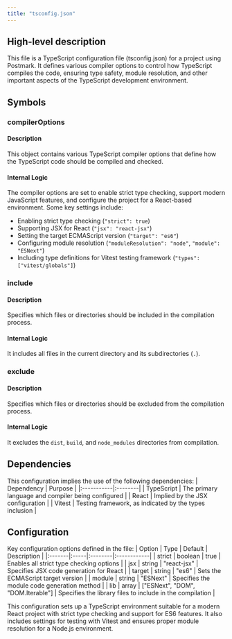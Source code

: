 ```yaml
---
title: "tsconfig.json"
---
```


## High-level description
This file is a TypeScript configuration file (tsconfig.json) for a project using Postmark. It defines various compiler options to control how TypeScript compiles the code, ensuring type safety, module resolution, and other important aspects of the TypeScript development environment.

## Symbols

### compilerOptions
#### Description
This object contains various TypeScript compiler options that define how the TypeScript code should be compiled and checked.

#### Internal Logic
The compiler options are set to enable strict type checking, support modern JavaScript features, and configure the project for a React-based environment. Some key settings include:

- Enabling strict type checking (`"strict": true`)
- Supporting JSX for React (`"jsx": "react-jsx"`)
- Setting the target ECMAScript version (`"target": "es6"`)
- Configuring module resolution (`"moduleResolution": "node"`, `"module": "ESNext"`)
- Including type definitions for Vitest testing framework (`"types": ["vitest/globals"]`)

### include
#### Description
Specifies which files or directories should be included in the compilation process.

#### Internal Logic
It includes all files in the current directory and its subdirectories (`.`).

### exclude
#### Description
Specifies which files or directories should be excluded from the compilation process.

#### Internal Logic
It excludes the `dist`, `build`, and `node_modules` directories from compilation.

## Dependencies
This configuration implies the use of the following dependencies:
| Dependency | Purpose |
|:-----------|:--------|
| TypeScript | The primary language and compiler being configured |
| React | Implied by the JSX configuration |
| Vitest | Testing framework, as indicated by the types inclusion |

## Configuration
Key configuration options defined in the file:
| Option | Type | Default | Description |
|:-------|:-----|:--------|:------------|
| strict | boolean | true | Enables all strict type checking options |
| jsx | string | "react-jsx" | Specifies JSX code generation for React |
| target | string | "es6" | Sets the ECMAScript target version |
| module | string | "ESNext" | Specifies the module code generation method |
| lib | array | ["ESNext", "DOM", "DOM.Iterable"] | Specifies the library files to include in the compilation |

This configuration sets up a TypeScript environment suitable for a modern React project with strict type checking and support for ES6 features. It also includes settings for testing with Vitest and ensures proper module resolution for a Node.js environment.
